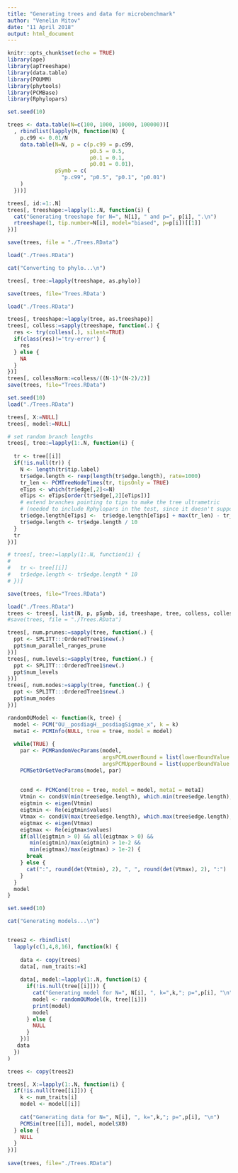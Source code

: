 ```yaml
---
title: "Generating trees and data for microbenchmark"
author: "Venelin Mitov"
date: "11 April 2018"
output: html_document
---
```


```r
knitr::opts_chunk$set(echo = TRUE)
library(ape)
library(apTreeshape)
library(data.table)
library(POUMM)
library(phytools)
library(PCMBase)
library(Rphylopars)

set.seed(10)
```


```r
trees <- data.table(N=c(100, 1000, 10000, 100000))[
  , rbindlist(lapply(N, function(N) {
    p.c99 <- 0.01/N
    data.table(N=N, p = c(p.c99 = p.c99,
                          p0.5 = 0.5,
                          p0.1 = 0.1,
                          p0.01 = 0.01),
               pSymb = c(
                 "p.c99", "p0.5", "p0.1", "p0.01")
    )
  }))]

trees[, id:=1:.N]
trees[, treeshape:=lapply(1:.N, function(i) {
  cat("Generating treeshape for N=", N[i], " and p=", p[i], ".\n")
  rtreeshape(1, tip.number=N[i], model="biased", p=p[i])[[1]]
})]

save(trees, file = "./Trees.RData")
```

```r
load("./Trees.RData")

cat("Converting to phylo...\n")

trees[, tree:=lapply(treeshape, as.phylo)]

save(trees, file='Trees.RData')
```


```r
load("./Trees.RData")

trees[, treeshape:=lapply(tree, as.treeshape)]
trees[, colless:=sapply(treeshape, function(.) {
  res <- try(colless(.), silent=TRUE)
  if(class(res)!='try-error') {
    res
  } else {
    NA
  }
})]
trees[, collessNorm:=colless/((N-1)*(N-2)/2)]
save(trees, file="Trees.RData")
```

```r
set.seed(10)
load("./Trees.RData")

trees[, X:=NULL]
trees[, model:=NULL]

# set random branch lengths
trees[, tree:=lapply(1:.N, function(i) {
  
  tr <- tree[[i]]
  if(!is.null(tr)) {
    N <- length(tr$tip.label)
    tr$edge.length <- rexp(length(tr$edge.length), rate=1000)
    tr_len <- PCMTreeNodeTimes(tr, tipsOnly = TRUE)
    eTips <- which(tr$edge[,2]<=N)
    eTips <- eTips[order(tr$edge[,2][eTips])]
    # extend branches pointing to tips to make the tree ultrametric 
    # (needed to include Rphylopars in the test, since it doesn't support OU on non-ultrametric trees)
    tr$edge.length[eTips] <-  tr$edge.length[eTips] + max(tr_len) - tr_len
    tr$edge.length <- tr$edge.length / 10
  }
  tr
})]

# trees[, tree:=lapply(1:.N, function(i) {
#   
#   tr <- tree[[i]]
#   tr$edge.length <- tr$edge.length * 10
# })]

save(trees, file="Trees.RData")
```


```r
load("./Trees.RData")
trees <- trees[, list(N, p, pSymb, id, treeshape, tree, colless, collessNorm)][1:16]
#save(trees, file = "./Trees.RData")
```

```r
trees[, num.prunes:=sapply(tree, function(.) {
  ppt <- SPLITT:::OrderedTree1$new(.)
  ppt$num_parallel_ranges_prune
})]
trees[, num.levels:=sapply(tree, function(.) {
  ppt <- SPLITT:::OrderedTree1$new(.)
  ppt$num_levels
})]
trees[, num.nodes:=sapply(tree, function(.) {
  ppt <- SPLITT:::OrderedTree1$new(.)
  ppt$num_nodes
})]
```

```r
randomOUModel <- function(k, tree) {
  model <- PCM("OU__posdiagH__posdiagSigmae_x", k = k)
  metaI <- PCMInfo(NULL, tree = tree, model = model)
      
  while(TRUE) {
    par <- PCMRandomVecParams(model, 
                              argsPCMLowerBound = list(lowerBoundValue = 0, lowerBoundValuePositiveDiag = 0),
                              argsPCMUpperBound = list(upperBoundValue = 0.1, upperBoundValuePositiveDiag = 1))
    PCMSetOrGetVecParams(model, par)
    
    
    cond <- PCMCond(tree = tree, model = model, metaI = metaI)
    Vtmin <- cond$V(min(tree$edge.length), which.min(tree$edge.length), metaI)
    eigtmin <- eigen(Vtmin)
    eigtmin <- Re(eigtmin$values)
    Vtmax <- cond$V(max(tree$edge.length), which.max(tree$edge.length), metaI)
    eigtmax <- eigen(Vtmax)
    eigtmax <- Re(eigtmax$values)
    if(all(eigtmin > 0) && all(eigtmax > 0) && 
       min(eigtmin)/max(eigtmin) > 1e-2 && 
       min(eigtmax)/max(eigtmax) > 1e-2) {
      break
    } else {
      cat(":", round(det(Vtmin), 2), ", ", round(det(Vtmax), 2), ":")
    }
  }
  model
}
```


```r
set.seed(10)

cat("Generating models...\n")


trees2 <- rbindlist(
  lapply(c(1,4,8,16), function(k) {
    
    data <- copy(trees)
    data[, num_traits:=k]
    
    data[, model:=lapply(1:.N, function(i) {
      if(!is.null(tree[[i]])) {
        cat("Generating model for N=", N[i], ", k=",k,"; p=",p[i], "\n")
        model <- randomOUModel(k, tree[[i]])
        print(model)
        model
      } else {
        NULL
      }
    })]
   data
  })
) 

trees <- copy(trees2)
```

```r
trees[, X:=lapply(1:.N, function(i) {
  if(!is.null(tree[[i]])) {
    k <- num_traits[i]
    model <- model[[i]]
    
    cat("Generating data for N=", N[i], ", k=",k,"; p=",p[i], "\n")
    PCMSim(tree[[i]], model, model$X0)  
  } else {
    NULL
  }
})]
    
save(trees, file="./Trees.RData")
```

